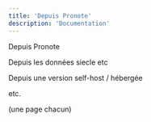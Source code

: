 ```yaml
---
title: 'Depuis Pronote'
description: 'Documentation'
---
```


Depuis Pronote

Depuis les données siecle etc

Depuis une version self-host / hébergée

etc.

(une page chacun)
<Snippet file="wip.mdx" />
